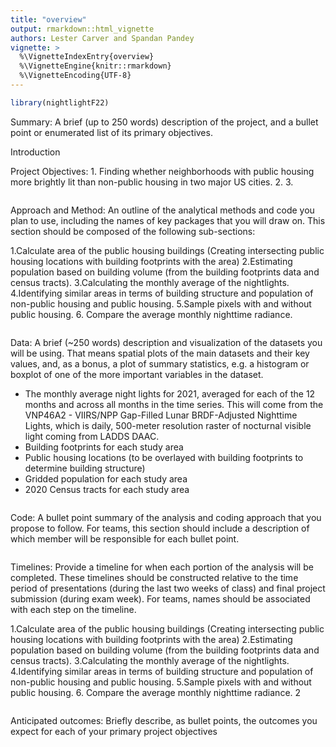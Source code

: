 ```yaml
---
title: "overview"
output: rmarkdown::html_vignette
authors: Lester Carver and Spandan Pandey
vignette: >
  %\VignetteIndexEntry{overview}
  %\VignetteEngine{knitr::rmarkdown}
  %\VignetteEncoding{UTF-8}
---
```



```r
library(nightlightF22)
```

Summary: A brief (up to 250 words) description of the project, and a bullet point or enumerated list of its primary objectives.

Introduction

Project Objectives:
1. Finding whether neighborhoods with public housing more brightly lit than non-public housing in two major US cities.
2. 
3.

```r

```


Approach and Method: An outline of the analytical methods and code you plan to use, including the names of key packages that you will draw on. This section should be composed of the following sub-sections:

1.Calculate area of the public housing buildings (Creating intersecting public housing locations with building footprints with the area)
2.Estimating population based on building volume (from the building footprints data and census tracts). 
3.Calculating the monthly average of the nightlights.
4.Identifying similar areas in terms of building structure and population of non-public housing and public housing. 
5.Sample pixels with and without public housing.
6. Compare the average monthly nighttime radiance.

```r

```


Data: A brief (~250 words) description and visualization of the datasets you will be using. That means spatial plots of the main datasets and their key values, and, as a bonus, a plot of summary statistics, e.g. a histogram or boxplot of one of the more important variables in the dataset.

- The monthly average night lights for 2021, averaged for each of the 12 months and across all months in the time series. This will come from the VNP46A2 - VIIRS/NPP Gap-Filled Lunar BRDF-Adjusted Nighttime Lights, which is daily, 500-meter resolution raster of nocturnal visible light coming from LADDS DAAC. 
- Building footprints for each study area
- Public housing locations (to be overlayed with building footprints to determine building structure)
- Gridded population for each study area
- 2020 Census tracts for each study area

```r

```


Code: A bullet point summary of the analysis and coding approach that you propose to follow. For teams, this section should include a description of which member will be responsible for each bullet point.

```r

```


Timelines: Provide a timeline for when each portion of the analysis will be completed. These timelines should be constructed relative to the time period of presentations (during the last two weeks of class) and final project submission (during exam week). For teams, names should be associated with each step on the timeline.

1.Calculate area of the public housing buildings (Creating intersecting public housing locations with building footprints with the area)
2.Estimating population based on building volume (from the building footprints data and census tracts). 
3.Calculating the monthly average of the nightlights.
4.Identifying similar areas in terms of building structure and population of non-public housing and public housing. 
5.Sample pixels with and without public housing.
6. Compare the average monthly nighttime radiance.
2

```r

```

Anticipated outcomes: Briefly describe, as bullet points, the outcomes you expect for each of your primary project objectives
```r

```



